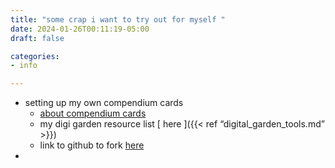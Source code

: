 ```yaml
---
title: "some crap i want to try out for myself "
date: 2024-01-26T00:11:19-05:00
draft: false

categories: 
- info

---
```

- setting up my own compendium cards 
  - [about compendium cards](https://thecompendium.cards/c/about/)
  - my digi garden resource list [ here ]({{< ref "digital_garden_tools.md" >}})
  - link to github to fork [here](https://github.com/jkomoros/card-web)
- 